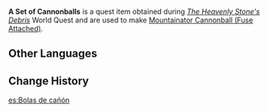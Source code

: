 {{Item Infobox
|id           = 101624
|image        = Item A Set of Cannonballs.png
|type         = Quest Items
|description  = Cannonballs for the [[Mountainator]], also known as the Safe Blasting Mechanism 2156. Although you used the [[Lumenstone Adjuvant]] to clear the unknown pollutants away, there is still a stench about them that can be detected even while covering your nose.<br />Ugh. Do you really have to touch it?
|source1      = [[The Heavenly Stone's Debris]]
}}
'''A Set of Cannonballs''' is a quest item obtained during ''[[The Heavenly Stone's Debris]]'' World Quest and are used to make [[Mountainator Cannonball (Fuse Attached)]].

==Other Languages==
{{Other Languages|default_hidden = 1
|en      = A Set of Cannonballs
|zhs     = 一组弹丸
|zhs_rm  = Yīzǔ Dànwán
|zht     = 一組彈丸
|zht_rm  = Yīzǔ Dànwán
|ja      = 一揃いの砲弾
|ja_rm   = Hitosoroi no Houdan
|ko      = 포탄 한 세트
|ko_rm   = 
|es      = Bolas de cañón
|fr      = Lot de boulets de canon
|ru      = Ядра горовзрывателя
|th      = ชุดลูกกระสุนปืนใหญ่
|th_rm   = 
|vi      = Một Bộ Đạn Pháo
|de      = Satz Kanonenkugeln
|id      = Satu Set Amunisi
|pt      = Conjunto de Bolas de Canhão
}}

==Change History==
{{Change History|2.6}}
[[es:Bolas de cañón]]